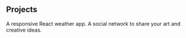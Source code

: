 

## Projects
<ProjectCard title="Weather-App" link="http://www.poliak-weather.netlify.app" bg="url(weather-app.gif) center center/100% 100% no-repeat">
A responsive React weather app.
</ProjectCard>

<ProjectCard title="Poligram" link="http://www.poligram.netlify.app" bg="url(poligram.png) center center/100% 100% no-repeat">
A social network to share your art and creative ideas.
</ProjectCard>




